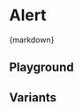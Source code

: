 
<Meta of={AlertStories} />

# Alert

<CitationDocumentation
  component="Utrecht Alert"
  url="https://nl-design-system.github.io/utrecht/storybook-css/index.html?path=/docs/css-alert--docs"
/>

<Markdown>{markdown}</Markdown>

## Playground

<Canvas of={AlertStories.Playground} />
<Controls of={AlertStories.Playground} />

## Variants

<Canvas of={AlertStories.InfoAlert} />
<Canvas of={AlertStories.SuccessAlert} />
<Canvas of={AlertStories.WarningAlert} />
<Canvas of={AlertStories.ErrorAlert} />
